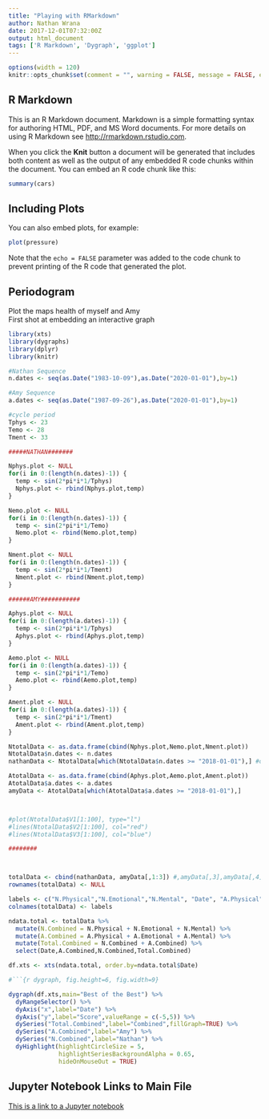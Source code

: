 ```yaml
---
title: "Playing with RMarkdown"
author: Nathan Wrana
date: 2017-12-01T07:32:00Z
output: html_document
tags: ['R Markdown', 'Dygraph', 'ggplot']
---
```

  
```r
options(width = 120)
knitr::opts_chunk$set(comment = "", warning = FALSE, message = FALSE, echo = TRUE, tidy = TRUE, size="small")
```

## R Markdown

This is an R Markdown document. Markdown is a simple formatting syntax for authoring HTML, PDF, and MS Word documents. For more details on using R Markdown see <http://rmarkdown.rstudio.com>.

When you click the **Knit** button a document will be generated that includes both content as well as the output of any embedded R code chunks within the document. You can embed an R code chunk like this:
  
```r
summary(cars)
```

## Including Plots

You can also embed plots, for example:
  
```r
plot(pressure)
```

Note that the `echo = FALSE` parameter was added to the code chunk to prevent printing of the R code that generated the plot.


## Periodogram
Plot the maps health of myself and Amy  
First shot at embedding an interactive graph

```r

library(xts)
library(dygraphs)
library(dplyr)
library(knitr)

#Nathan Sequence
n.dates <- seq(as.Date("1983-10-09"),as.Date("2020-01-01"),by=1)

#Amy Sequence
a.dates <- seq(as.Date("1987-09-26"),as.Date("2020-01-01"),by=1)

#cycle period
Tphys <- 23
Temo <- 28
Tment <- 33

#####NATHAN#######

Nphys.plot <- NULL
for(i in 0:(length(n.dates)-1)) {
  temp <- sin(2*pi*i*1/Tphys)
  Nphys.plot <- rbind(Nphys.plot,temp)
}

Nemo.plot <- NULL
for(i in 0:(length(n.dates)-1)) {
  temp <- sin(2*pi*i*1/Temo)
  Nemo.plot <- rbind(Nemo.plot,temp)
}

Nment.plot <- NULL
for(i in 0:(length(n.dates)-1)) {
  temp <- sin(2*pi*i*1/Tment)
  Nment.plot <- rbind(Nment.plot,temp)
}

######AMY###########

Aphys.plot <- NULL
for(i in 0:(length(a.dates)-1)) {
  temp <- sin(2*pi*i*1/Tphys)
  Aphys.plot <- rbind(Aphys.plot,temp)
}

Aemo.plot <- NULL
for(i in 0:(length(a.dates)-1)) {
  temp <- sin(2*pi*i*1/Temo)
  Aemo.plot <- rbind(Aemo.plot,temp)
}

Ament.plot <- NULL
for(i in 0:(length(a.dates)-1)) {
  temp <- sin(2*pi*i*1/Tment)
  Ament.plot <- rbind(Ament.plot,temp)
}

NtotalData <- as.data.frame(cbind(Nphys.plot,Nemo.plot,Nment.plot))
NtotalData$n.dates <- n.dates
nathanData <- NtotalData[which(NtotalData$n.dates >= "2018-01-01"),] #only include data greater than Jan 1, 2018

AtotalData <- as.data.frame(cbind(Aphys.plot,Aemo.plot,Ament.plot))
AtotalData$a.dates <- a.dates
amyData <- AtotalData[which(AtotalData$a.dates >= "2018-01-01"),]



#plot(NtotalData$V1[1:100], type="l")
#lines(NtotalData$V2[1:100], col="red")
#lines(NtotalData$V3[1:100], col="blue")

########



totalData <- cbind(nathanData, amyData[,1:3]) #,amyData[,3],amyData[,4]) 
rownames(totalData) <- NULL

labels <- c("N.Physical","N.Emotional","N.Mental", "Date", "A.Physical","A.Emotional","A.Mental")
colnames(totalData) <- labels

ndata.total <- totalData %>%
  mutate(N.Combined = N.Physical + N.Emotional + N.Mental) %>%
  mutate(A.Combined = A.Physical + A.Emotional + A.Mental) %>%
  mutate(Total.Combined = N.Combined + A.Combined) %>%
  select(Date,A.Combined,N.Combined,Total.Combined)

df.xts <- xts(ndata.total, order.by=ndata.total$Date)

```


```r
#```{r dygraph, fig.height=6, fig.width=9}

dygraph(df.xts,main="Best of the Best") %>%
  dyRangeSelector() %>%
  dyAxis("x",label="Date") %>%
  dyAxis("y",label="Score",valueRange = c(-5,5)) %>%
  dySeries("Total.Combined",label="Combined",fillGraph=TRUE) %>%
  dySeries("A.Combined",label="Amy") %>%
  dySeries("N.Combined",label="Nathan") %>%	
  dyHighlight(highlightCircleSize = 5, 
              highlightSeriesBackgroundAlpha = 0.65,        
              hideOnMouseOut = TRUE)
```


## Jupyter Notebook Links to Main File

[This is a link to a Jupyter notebook](https://nbviewer.jupyter.org/github/nwrana/RMarkdown/blob/master/Maximum.Likelihood.Estimation.ipynb)
